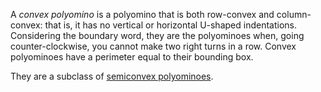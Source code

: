A _convex polyomino_ is a polyomino that is both row-convex and column-convex: that is, it has no vertical or horizontal U-shaped indentations. Considering the boundary word, they are the polyominoes when, going counter-clockwise, you cannot make two right turns in a row. Convex polyominoes have a perimeter equal to their bounding box.

They are a subclass of [semiconvex polyominoes](/classes/semiconvex).
